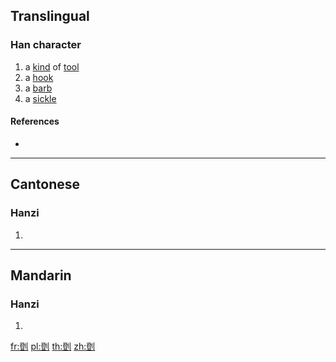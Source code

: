 {{character info/new}}
==Translingual==

===Han character===
{{Han char|rn=18|rad=刀|as=12|sn=14|four=|canj=NTLN|ids=⿰登刂}}

# a [[kind]] of [[tool]]
# a [[hook]]
# a [[barb]]
# a [[sickle]]

====References====
* {{Han ref|kx=0143.410|hdz=10356.130|uh=3501|ud=13569}}

----

==Cantonese==

===Hanzi===
{{yue-hanzi|jyut=[[daang1]], [[taang1]]|y=daang1, taang1}}

# {{defn|lang=yue|sort=刀12}}

----

==Mandarin==

===Hanzi===
{{cmn-hanzi|pin=[[dēng]] ([[deng1]])|wg=teng<sup>1</sup>}}

# {{defn|lang=cmn|sort=刀12}}

[[fr:㔁]]
[[pl:㔁]]
[[th:㔁]]
[[zh:㔁]]
